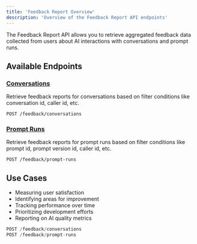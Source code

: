 ```yaml
---
title: 'Feedback Report Overview'
description: 'Overview of the Feedback Report API endpoints'
---
```


The Feedback Report API allows you to retrieve aggregated feedback data collected from users about AI interactions with conversations and prompt runs.

## Available Endpoints

### [Conversations](/api-ref/feedback-report/conversations)

Retrieve feedback reports for conversations based on filter conditions like conversation id, caller id, etc.

```
POST /feedback/conversations
```

### [Prompt Runs](/api-ref/feedback-report/prompt-runs)

Retrieve feedback reports for prompt runs based on filter conditions like prompt id, prompt version id, caller id, etc.

```
POST /feedback/prompt-runs
```

## Use Cases

- Measuring user satisfaction
- Identifying areas for improvement
- Tracking performance over time
- Prioritizing development efforts
- Reporting on AI quality metrics 


<RequestExample>

```js ENDPOINTS
POST /feedback/conversations
POST /feedback/prompt-runs
```
</RequestExample>